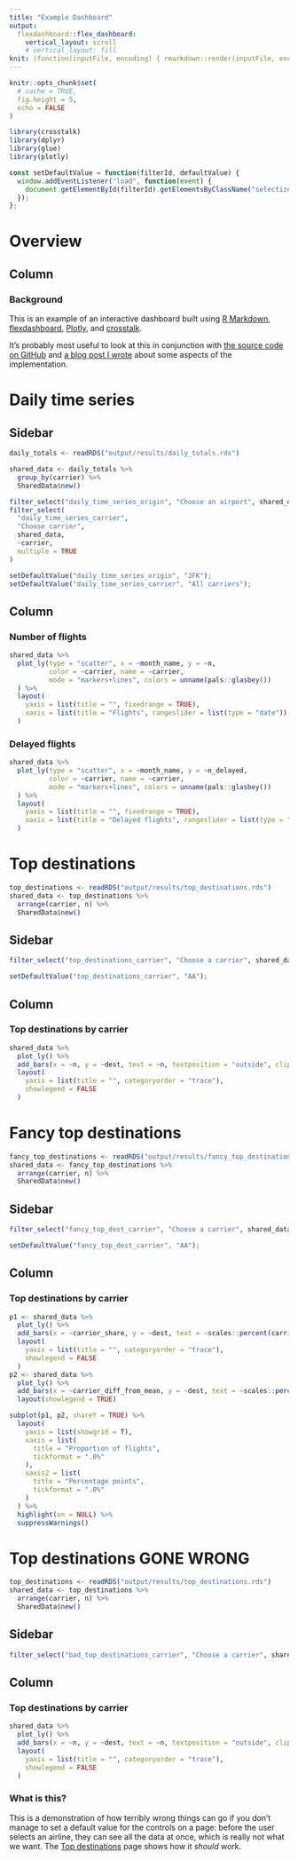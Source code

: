 ```yaml
---
title: "Example Dashboard"
output: 
  flexdashboard::flex_dashboard:
    vertical_layout: scroll
    # vertical_layout: fill
knit: (function(inputFile, encoding) { rmarkdown::render(inputFile, encoding=encoding, output_dir = "output") })
---
```


```r
knitr::opts_chunk$set(
  # cache = TRUE,
  fig.height = 5,
  echo = FALSE
)

library(crosstalk)
library(dplyr)
library(glue)
library(plotly)
```

```js
const setDefaultValue = function(filterId, defaultValue) {
  window.addEventListener("load", function(event) { 
    document.getElementById(filterId).getElementsByClassName("selectized")[0].selectize.setValue(defaultValue, false);
  });
};
```

# Overview

## Column

### Background

This is an example of an interactive dashboard built using 
[R Markdown](https://rmarkdown.rstudio.com/), 
[flexdashboard](https://pkgs.rstudio.com/flexdashboard/), 
[Plotly](https://plotly-r.com/), and
[crosstalk](https://rstudio.github.io/crosstalk/).

It's probably most useful to look at this in conjunction with [the source code on GitHub](https://github.com/igelstorm/static-dashboard) and [a blog post I wrote](https://www.erikigelstrom.com/articles/interactive-dashboards-in-r-without-shiny) about some aspects of the implementation.

# Daily time series

## Sidebar {.sidebar}

```r
daily_totals <- readRDS("output/results/daily_totals.rds")

shared_data <- daily_totals %>%
  group_by(carrier) %>%
  SharedData$new()

filter_select("daily_time_series_origin", "Choose an airport", shared_data, ~origin, multiple = FALSE)
filter_select(
  "daily_time_series_carrier",
  "Choose carrier",
  shared_data,
  ~carrier,
  multiple = TRUE
)
```
```js
setDefaultValue("daily_time_series_origin", "JFK");
setDefaultValue("daily_time_series_carrier", "All carriers");
```

## Column

### Number of flights

```r
shared_data %>%
  plot_ly(type = "scatter", x = ~month_name, y = ~n,
          color = ~carrier, name = ~carrier,
          mode = "markers+lines", colors = unname(pals::glasbey())
  ) %>%
  layout(
    yaxis = list(title = "", fixedrange = TRUE),
    xaxis = list(title = "Flights", rangeslider = list(type = "date"))
  )
```

### Delayed flights

```r
shared_data %>%
  plot_ly(type = "scatter", x = ~month_name, y = ~n_delayed,
          color = ~carrier, name = ~carrier,
          mode = "markers+lines", colors = unname(pals::glasbey())
  ) %>%
  layout(
    yaxis = list(title = "", fixedrange = TRUE),
    xaxis = list(title = "Delayed flights", rangeslider = list(type = "date"))
  )
```

# Top destinations

```r
top_destinations <- readRDS("output/results/top_destinations.rds")
shared_data <- top_destinations %>%
  arrange(carrier, n) %>%
  SharedData$new()
```

## Sidebar {.sidebar}

```r
filter_select("top_destinations_carrier", "Choose a carrier", shared_data, ~carrier, multiple = FALSE)
```

```js
setDefaultValue("top_destinations_carrier", "AA");
```

## Column

### Top destinations by carrier

```r
shared_data %>%
  plot_ly() %>%
  add_bars(x = ~n, y = ~dest, text = ~n, textposition = "outside", cliponaxis = FALSE, name = ~carrier, color = I("darkblue")) %>%
  layout(
    yaxis = list(title = "", categoryorder = "trace"),
    showlegend = FALSE
  )
```

# Fancy top destinations

```r
fancy_top_destinations <- readRDS("output/results/fancy_top_destinations.rds")
shared_data <- fancy_top_destinations %>%
  arrange(carrier, n) %>%
  SharedData$new()
```

## Sidebar {.sidebar}

```r
filter_select("fancy_top_dest_carrier", "Choose a carrier", shared_data, ~carrier, multiple = FALSE)
```

```js
setDefaultValue("fancy_top_dest_carrier", "AA");
```

## Column

### Top destinations by carrier

```r
p1 <- shared_data %>%
  plot_ly() %>%
  add_bars(x = ~carrier_share, y = ~dest, text = ~scales::percent(carrier_share, 0.1), textposition = "outside", cliponaxis = FALSE, name = ~carrier, color = I("darkblue")) %>%
  layout(
    yaxis = list(title = "", categoryorder = "trace"),
    showlegend = FALSE
  )
p2 <- shared_data %>%
  plot_ly() %>%
  add_bars(x = ~carrier_diff_from_mean, y = ~dest, text = ~scales::percent(carrier_diff_from_mean, 0.1), textposition = "outside", cliponaxis = FALSE, name = ~glue("Difference from average"), color = I("dimgray")) %>%
  layout(showlegend = TRUE)

subplot(p1, p2, shareY = TRUE) %>%
  layout(
    yaxis = list(showgrid = T),
    xaxis = list(
      title = "Proportion of flights",
      tickformat = ".0%"
    ),
    xaxis2 = list(
      title = "Percentage points",
      tickformat = ".0%"
    )
  ) %>%
  highlight(on = NULL) %>%
  suppressWarnings()
```

# Top destinations GONE WRONG

```r
top_destinations <- readRDS("output/results/top_destinations.rds")
shared_data <- top_destinations %>%
  arrange(carrier, n) %>%
  SharedData$new()
```

## Sidebar {.sidebar}

```r
filter_select("bad_top_destinations_carrier", "Choose a carrier", shared_data, ~carrier, multiple = FALSE)
```

## Column

### Top destinations by carrier

```r
shared_data %>%
  plot_ly() %>%
  add_bars(x = ~n, y = ~dest, text = ~n, textposition = "outside", cliponaxis = FALSE, name = ~carrier, color = I("darkblue")) %>%
  layout(
    yaxis = list(title = "", categoryorder = "trace"),
    showlegend = FALSE
  )
```

### What is this?

This is a demonstration of how terribly wrong things can go if you don't manage to set a default value for the controls on a page: before the user selects an airline, they can see all the data at once, which is really not what we want. The [Top destinations](#top-destinations) page shows how it *should* work.
